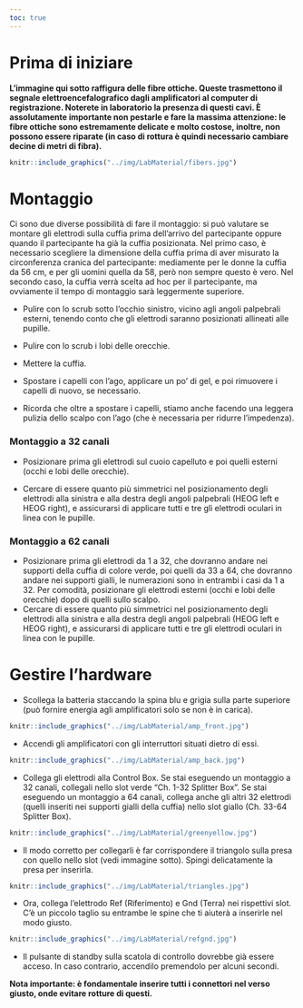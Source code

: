 ```yaml
---
toc: true
---
```


# Prima di iniziare

**L'immagine qui sotto raffigura delle fibre ottiche. Queste trasmettono il segnale elettroencefalografico dagli amplificatori al computer di registrazione. Noterete in laboratorio la presenza di questi cavi. È assolutamente importante non pestarle e fare la massima attenzione: le fibre ottiche sono estremamente delicate e molto costose, inoltre, non possono essere riparate (in caso di rottura è quindi necessario cambiare decine di metri di fibra).**

```r

knitr::include_graphics("../img/LabMaterial/fibers.jpg")

```

# Montaggio

Ci sono due diverse possibilità di fare il montaggio: si può valutare se montare gli elettrodi sulla cuffia prima dell'arrivo del partecipante oppure quando il partecipante ha già la cuffia posizionata. Nel primo caso, è necessario scegliere la dimensione della cuffia prima di aver misurato la circonferenza cranica del partecipante: mediamente per le donne la cuffia da 56 cm, e per gli uomini quella da 58, però non sempre questo è vero. Nel secondo caso, la cuffia verrà scelta ad hoc per il partecipante, ma ovviamente il tempo di montaggio sarà leggermente superiore.

-   Pulire con lo scrub sotto l'occhio sinistro, vicino agli angoli palpebrali esterni, tenendo conto che gli elettrodi saranno posizionati allineati alle pupille.

-   Pulire con lo scrub i lobi delle orecchie.

-   Mettere la cuffia.

-   Spostare i capelli con l'ago, applicare un po' di gel, e poi rimuovere i capelli di nuovo, se necessario.

-   Ricorda che oltre a spostare i capelli, stiamo anche facendo una leggera pulizia dello scalpo con l'ago (che è necessaria per ridurre l'impedenza).

### Montaggio a 32 canali

-   Posizionare prima gli elettrodi sul cuoio capelluto e poi quelli esterni (occhi e lobi delle orecchie).

-   Cercare di essere quanto più simmetrici nel posizionamento degli elettrodi alla sinistra e alla destra degli angoli palpebrali (HEOG left e HEOG right), e assicurarsi di applicare tutti e tre gli elettrodi oculari in linea con le pupille.

### Montaggio a 62 canali

-   Posizionare prima gli elettrodi da 1 a 32, che dovranno andare nei supporti della cuffia di colore verde, poi quelli da 33 a 64, che dovranno andare nei supporti gialli, le numerazioni sono in entrambi i casi da 1 a 32. Per comodità, posizionare gli elettrodi esterni (occhi e lobi delle orecchie) dopo di quelli sullo scalpo.
-   Cercare di essere quanto più simmetrici nel posizionamento degli elettrodi alla sinistra e alla destra degli angoli palpebrali (HEOG left e HEOG right), e assicurarsi di applicare tutti e tre gli elettrodi oculari in linea con le pupille.

# Gestire l'hardware

-   Scollega la batteria staccando la spina blu e grigia sulla parte superiore (può fornire energia agli amplificatori solo se non è in carica).

```r

knitr::include_graphics("../img/LabMaterial/amp_front.jpg")

```

-   Accendi gli amplificatori con gli interruttori situati dietro di essi.

```r

knitr::include_graphics("../img/LabMaterial/amp_back.jpg")

```

-   Collega gli elettrodi alla Control Box. Se stai eseguendo un montaggio a 32 canali, collegali nello slot verde "Ch. 1-32 Splitter Box". Se stai eseguendo un montaggio a 64 canali, collega anche gli altri 32 elettrodi (quelli inseriti nei supporti gialli della cuffia) nello slot giallo (Ch. 33-64 Splitter Box).

```r

knitr::include_graphics("../img/LabMaterial/greenyellow.jpg")

```

-   Il modo corretto per collegarli è far corrispondere il triangolo sulla presa con quello nello slot (vedi immagine sotto). Spingi delicatamente la presa per inserirla.

```r

knitr::include_graphics("../img/LabMaterial/triangles.jpg")

```

-   Ora, collega l'elettrodo Ref (Riferimento) e Gnd (Terra) nei rispettivi slot. C'è un piccolo taglio su entrambe le spine che ti aiuterà a inserirle nel modo giusto.

```r

knitr::include_graphics("../img/LabMaterial/refgnd.jpg")

```

-   Il pulsante di standby sulla scatola di controllo dovrebbe già essere acceso. In caso contrario, accendilo premendolo per alcuni secondi.

**Nota importante: è fondamentale inserire tutti i connettori nel verso giusto, onde evitare rotture di questi.**
